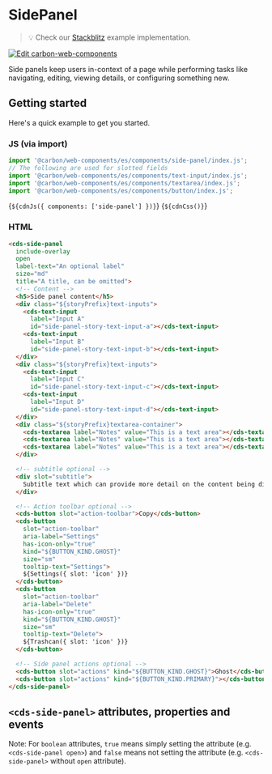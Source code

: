 
<Meta of={SidePanelStories} />

# SidePanel

> 💡 Check our
> [Stackblitz](https://stackblitz.com/github/carbon-design-system/carbon/tree/main/packages/web-components/examples/components/side-panel)
> example implementation.

[![Edit carbon-web-components](https://developer.stackblitz.com/img/open_in_stackblitz.svg)](https://stackblitz.com/github/carbon-design-system/carbon/tree/main/packages/web-components/examples/components/side-panel)

Side panels keep users in-context of a page while performing tasks like
navigating, editing, viewing details, or configuring something new.

## Getting started

Here's a quick example to get you started.

### JS (via import)

```javascript
import '@carbon/web-components/es/components/side-panel/index.js';
// The following are used for slotted fields
import '@carbon/web-components/es/components/text-input/index.js';
import '@carbon/web-components/es/components/textarea/index.js';
import '@carbon/web-components/es/components/button/index.js';
```

<Markdown>{`${cdnJs({ components: ['side-panel'] })}`}</Markdown>
<Markdown>{`${cdnCss()}`}</Markdown>

### HTML

```html
<cds-side-panel
  include-overlay
  open
  label-text="An optional label"
  size="md"
  title="A title, can be omitted">
  <!-- Content -->
  <h5>Side panel content</h5>
  <div class="${storyPrefix}text-inputs">
    <cds-text-input
      label="Input A"
      id="side-panel-story-text-input-a"></cds-text-input>
    <cds-text-input
      label="Input B"
      id="side-panel-story-text-input-b"></cds-text-input>
  </div>
  <div class="${storyPrefix}text-inputs">
    <cds-text-input
      label="Input C"
      id="side-panel-story-text-input-c"></cds-text-input>
    <cds-text-input
      label="Input D"
      id="side-panel-story-text-input-d"></cds-text-input>
  </div>
  <div class="${storyPrefix}textarea-container">
    <cds-textarea label="Notes" value="This is a text area"></cds-textarea>
    <cds-textarea label="Notes" value="This is a text area"></cds-textarea>
    <cds-textarea label="Notes" value="This is a text area"></cds-textarea>
  </div>

  <!-- subtitle optional -->
  <div slot="subtitle">
    Subtitle text which can provide more detail on the content being displayed.
  </div>

  <!-- Action toolbar optional -->
  <cds-button slot="action-toolbar">Copy</cds-button>
  <cds-button
    slot="action-toolbar"
    aria-label="Settings"
    has-icon-only="true"
    kind="${BUTTON_KIND.GHOST}"
    size="sm"
    tooltip-text="Settings">
    ${Settings({ slot: 'icon' })}
  </cds-button>
  <cds-button
    slot="action-toolbar"
    aria-label="Delete"
    has-icon-only="true"
    kind="${BUTTON_KIND.GHOST}"
    size="sm"
    tooltip-text="Delete">
    ${Trashcan({ slot: 'icon' })}
  </cds-button>

  <!-- Side panel actions optional -->
  <cds-button slot="actions" kind="${BUTTON_KIND.GHOST}">Ghost</cds-button>
  <cds-button slot="actions" kind="${BUTTON_KIND.PRIMARY}"></cds-button>
</cds-side-panel>
```

## `<cds-side-panel>` attributes, properties and events

Note: For `boolean` attributes, `true` means simply setting the attribute (e.g.
`<cds-side-panel open>`) and `false` means not setting the attribute (e.g.
`<cds-side-panel>` without `open` attribute).

<ArgTypes of="cds-side-panel" />
